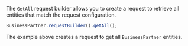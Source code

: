 The `GetAll` request builder allows you to create a request to retrieve all entities that match the request configuration.

```ts
BusinessPartner.requestBuilder().getAll();
```

The example above creates a request to get all `BusinessPartner` entities.
